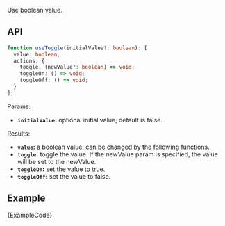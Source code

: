 
Use boolean value.

## API

```ts
function useToggle(initialValue?: boolean): [
  value: boolean,
  actions: {
    toggle: (newValue?: boolean) => void;
    toggleOn: () => void;
    toggleOff: () => void;
  }
];
```

Params:

- **`initialValue`:** optional initial value, default is false.

Results:

- **`value`:** a boolean value, can be changed by the following functions.
- **`toggle`:** toggle the value. If the newValue param is specified, the value will be set to the newValue.
- **`toggleOn`:** set the value to true.
- **`toggleOff`:** set the value to false.

## Example

<ExampleBlock>
  <Example />
</ExampleBlock>
<CodeBlock language="tsx">{ExampleCode}</CodeBlock>
